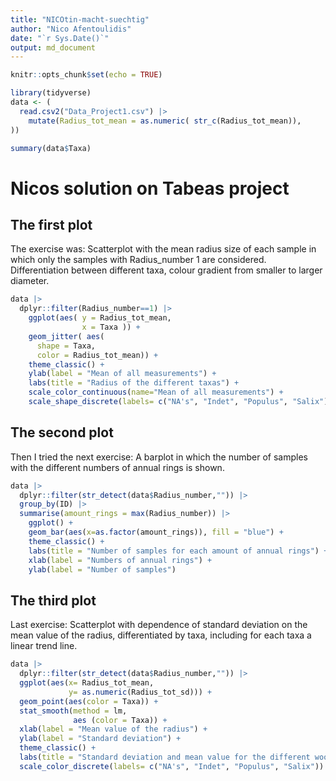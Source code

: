 ```yaml
---
title: "NICOtin-macht-suechtig"
author: "Nico Afentoulidis"
date: "`r Sys.Date()`"
output: md_document
---
```


```r
knitr::opts_chunk$set(echo = TRUE)

library(tidyverse)
data <- (
  read.csv2("Data_Project1.csv") |> 
    mutate(Radius_tot_mean = as.numeric( str_c(Radius_tot_mean)),
))

summary(data$Taxa)
```

# Nicos solution on Tabeas project

## The first plot 

The exercise was: Scatterplot with the mean radius size of each sample in which only the samples with Radius_number 1 are considered. Differentiation between different taxa, colour gradient from smaller to larger diameter.

```r
data |> 
  dplyr::filter(Radius_number==1) |> 
    ggplot(aes( y = Radius_tot_mean, 
                x = Taxa )) +
    geom_jitter( aes(
      shape = Taxa,
      color = Radius_tot_mean)) +
    theme_classic() +
    ylab(label = "Mean of all measurements") +
    labs(title = "Radius of the different taxas") +
    scale_color_continuous(name="Mean of all measurements") +
    scale_shape_discrete(labels= c("NA's", "Indet", "Populus", "Salix"))
```

## The second plot

Then I tried the next exercise: A barplot in which the number of samples with the different numbers of annual rings is shown.

```r
data |> 
  dplyr::filter(str_detect(data$Radius_number,"")) |>  
  group_by(ID) |> 
  summarise(amount_rings = max(Radius_number)) |> 
    ggplot() +
    geom_bar(aes(x=as.factor(amount_rings)), fill = "blue") +
    theme_classic() +
    labs(title = "Number of samples for each amount of annual rings") +
    xlab(label = "Numbers of annual rings") +
    ylab(label = "Number of samples")
```

## The third plot

Last exercise: Scatterplot with dependence of standard deviation on the mean value of the radius, differentiated by taxa, including for each taxa a linear trend line.

```r
data |> 
  dplyr::filter(str_detect(data$Radius_number,"")) |>
  ggplot(aes(x= Radius_tot_mean,
             y= as.numeric(Radius_tot_sd))) +
  geom_point(aes(color = Taxa)) +
  stat_smooth(method = lm,
              aes (color = Taxa)) +
  xlab(label = "Mean value of the radius") +
  ylab(label = "Standard deviation") +
  theme_classic() +
  labs(title = "Standard deviation and mean value for the different wood species") +
  scale_color_discrete(labels= c("NA's", "Indet", "Populus", "Salix"))
```
